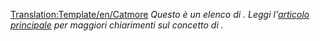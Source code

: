 <noinclude>[[Translation:Template/en/Catmore]]</noinclude><noinclude></noinclude>
''Questo è un elenco di {{PAGENAME}}. Leggi l'[[{{PAGENAME}}|articolo principale]] per maggiori chiarimenti sul concetto di {{PAGENAME}}.''